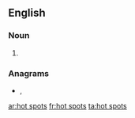 ==English==

===Noun===
{{head|en|noun plural form|head=[[hot]] [[spot]]s}}

# {{plural of|hot spot|lang=en}}

===Anagrams===
* {{l|en|potshots}}, {{l|en|pot shots}}

[[ar:hot spots]]
[[fr:hot spots]]
[[ta:hot spots]]